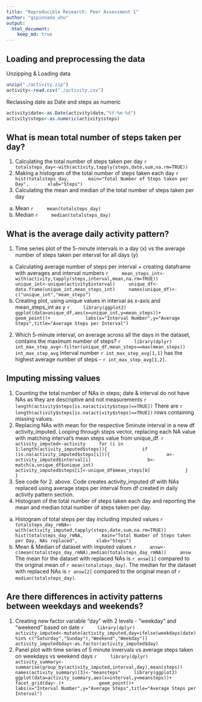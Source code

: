```yaml
---
title: "Reproducible Research: Peer Assessment 1"
author: "gspinnada uhu"
output: 
  html_document:
    keep_md: true
---
```



## Loading and preprocessing the data
Unzipping & Loading data
```r
unzip("./activity.zip")
activity<-read.csv("./activity.csv")
```
Reclassing date as Date and steps as numeric
```r
activity$date<-as.Date(activity$date,"%Y-%m-%d")
activity$steps<-as.numeric(activity$steps)
```


## What is mean total number of steps taken per day?
1.  Calculating the total number of steps taken per day
    ```r
    totalsteps_day<-with(activity,tapply(steps,date,sum,na.rm=TRUE))
    ```
2.  Making a histogram of the total number of steps taken each day
    ```r
    hist(totalsteps_day,
      main="Total Number of Steps taken per Day",
      xlab="Steps")
    ```
3.  Calculating the mean and median of the total number of steps taken per day
  a) Mean
    ```r
    mean(totalsteps_day)
    ```
  b) Median
    ```r
    median(totalsteps_day)
    ```


## What is the average daily activity pattern?
1.  Time series plot of the 5-minute intervals in a day (x) vs the average number of steps taken per interval for all days (y)
  a) Calculating average number of steps per interval + creating dataframe with averages and interval numbers
    ```r
    mean_steps_int<-with(activity,tapply(steps,interval,mean,na.rm=TRUE))
    unique_int<-unique(activity$interval)
    unique_df<-data.frame(unique_int,mean_steps_int)
    names(unique_df)<-c("unique_int","mean_steps")
    ```
  b) Creating plot, using unique values in interval as x-axis and mean_steps_int as y
    ```r
    library(ggplot2)
    ggplot(data=unique_df,aes(x=unique_int,y=mean_steps))+
            geom_point()+
            labs(x="Interval Number",y="Average Steps",title="Average Steps per Interval")
    ```

2.  Which 5-minute interval, on average across all the days in the dataset, contains the maximum number of steps?
    ```r
    library(dplyr)
    int_max_step_avg<-filter(unique_df,mean_steps==max(mean_steps))
    int_max_step_avg
    ```
    Interval number `r int_max_step_avg[1,1]` has the highest average number of steps - `r int_max_step_avg[1,2]`.

## Imputing missing values
1.  Counting the total number of NAs in steps; date & interval do not have NAs as they are descriptive and not measurements
    ```r
    length(activity$steps[is.na(activity$steps)==TRUE])
    ```
    There are `r length(activity$steps[is.na(activity$steps)==TRUE])` rows containing missing values.
2.  Replacing NAs with mean for the respective 5minute interval in a new df activity_imputed.
    Looping through steps vector, replacing each NA value with matching interval's mean steps value from unique_df.
    ```r
    activity_imputed<-activity
    for (i in 1:length(activity_imputed$steps)){
            if (is.na(activity_imputed$steps[i])){
                    a<-activity_imputed$interval[i]
                    b<-match(a,unique_df$unique_int)
                    activity_imputed$steps[i]<-unique_df$mean_steps[b]
            }
    }
    ```
3.  See code for 2. above. Code creates activity_imputed df with NAs replaced using average steps per interval from df created in daily activity pattern section.
4.  Histogram of the total number of steps taken each day and reporting the mean and median total number of steps taken per day.
  a) Histogram of total steps per day including imputed values
    ```r
    totalsteps_day_rmNA<-with(activity_imputed,tapply(steps,date,sum,na.rm=TRUE))
    hist(totalsteps_day_rmNA,
      main="Total Number of Steps taken per Day, NAs replaced",
      xlab="Steps")
    ```
  b) Mean & Median of dataset with imputed values
    ```r
    answ<-c(mean(totalsteps_day_rmNA),median(totalsteps_day_rmNA))
    answ
    ```
    The mean for the dataset with replaced NAs is `r answ[1]` compared to the original mean of `r mean(totalsteps_day)`.
    The median for the dataset with replaced NAs is `r answ[2]` compared to the original mean of `r median(totalsteps_day)`.

## Are there differences in activity patterns between weekdays and weekends?
1.  Creating new factor variable "day" with 2 levels - "weekday" and "weekend" based on date
    ```r
    library(dplyr)
    activity_imputed<-mutate(activity_imputed,day=ifelse(weekdays(date) %in% c("Saturday","Sunday"),"Weekend","Weekday"))
    activity_imputed$day<-as.factor(activity_imputed$day)
    ```
2.  Panel plot with time series of 5 minute invervals vs average steps taken on weekdays vs weekend days
    ```r
    library(dplyr)
    activity_summary<-summarise(group_by(activity_imputed,interval,day),mean(steps))
    names(activity_summary)[3]<-"meansteps"
    library(ggplot2)
    ggplot(data=activity_summary,aes(x=interval,y=meansteps))+
            facet_grid(day~.)+
            geom_point()+
            labs(x="Interval Number",y="Average Steps",title="Average Steps per Interval")
    ```
